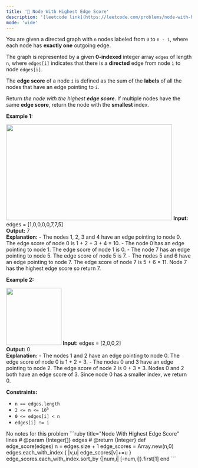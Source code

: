 ```yaml
---
title: '🧀 Node With Highest Edge Score'
description: '[leetcode link](https://leetcode.com/problems/node-with-highest-edge-score/description/)'
mode: 'wide'
---
```

<Tabs>
  <Tab title="Question" icon="circle-question" iconType="regular">
    <Card>
      <p>You are given a directed graph with <code>n</code> nodes labeled from <code>0</code> to <code>n - 1</code>, where each node has <strong>exactly one</strong> outgoing edge.</p>  <p>The graph is represented by a given <strong>0-indexed</strong> integer array <code>edges</code> of length <code>n</code>, where <code>edges[i]</code> indicates that there is a <strong>directed</strong> edge from node <code>i</code> to node <code>edges[i]</code>.</p>  <p>The <strong>edge score</strong> of a node <code>i</code> is defined as the sum of the <strong>labels</strong> of all the nodes that have an edge pointing to <code>i</code>.</p>  <p>Return <em>the node with the highest <strong>edge score</strong></em>. If multiple nodes have the same <strong>edge score</strong>, return the node with the <strong>smallest</strong> index.</p>   <p><strong class="example">Example 1:</strong></p> <img src="https://assets.leetcode.com/uploads/2022/06/20/image-20220620195403-1.png" style="width: 450px; height: 260px;" />  <strong>Input:</strong> edges = [1,0,0,0,0,7,7,5] <br/> <strong>Output:</strong> 7 <br/> <strong>Explanation:</strong> - The nodes 1, 2, 3 and 4 have an edge pointing to node 0. The edge score of node 0 is 1 + 2 + 3 + 4 = 10. - The node 0 has an edge pointing to node 1. The edge score of node 1 is 0. - The node 7 has an edge pointing to node 5. The edge score of node 5 is 7. - The nodes 5 and 6 have an edge pointing to node 7. The edge score of node 7 is 5 + 6 = 11. Node 7 has the highest edge score so return 7.   <p><strong class="example">Example 2:</strong></p> <img src="https://assets.leetcode.com/uploads/2022/06/20/image-20220620200212-3.png" style="width: 150px; height: 155px;" />  <strong>Input:</strong> edges = [2,0,0,2] <br/> <strong>Output:</strong> 0 <br/> <strong>Explanation:</strong> - The nodes 1 and 2 have an edge pointing to node 0. The edge score of node 0 is 1 + 2 = 3. - The nodes 0 and 3 have an edge pointing to node 2. The edge score of node 2 is 0 + 3 = 3. Nodes 0 and 2 both have an edge score of 3. Since node 0 has a smaller index, we return 0.    <p><strong>Constraints:</strong></p>  <ul>  <li><code>n == edges.length</code></li>  <li><code>2 &lt;= n &lt;= 10<sup>5</sup></code></li>  <li><code>0 &lt;= edges[i] &lt; n</code></li>  <li><code>edges[i] != i</code></li> </ul> 
    </Card>
  </Tab>
  <Tab title="Solution" icon="lightbulb" iconType="regular" >
    <Card>
      No notes for this problem
    </Card>
  <Expandable title="code">
    <CodeGroup dropdown>
```ruby title="Node With Highest Edge Score" lines
# @param {Integer[]} edges
# @return {Integer}
def edge_score(edges)
  n = edges.size + 1
  edge_scores = Array.new(n,0)
  edges.each_with_index { |v,u| edge_scores[v]+=u }
  edge_scores.each_with_index.sort_by {|num,i| [-num,i]}.first[1]
end
```
    </CodeGroup>
  </Expandable>
  </Tab>
</Tabs>